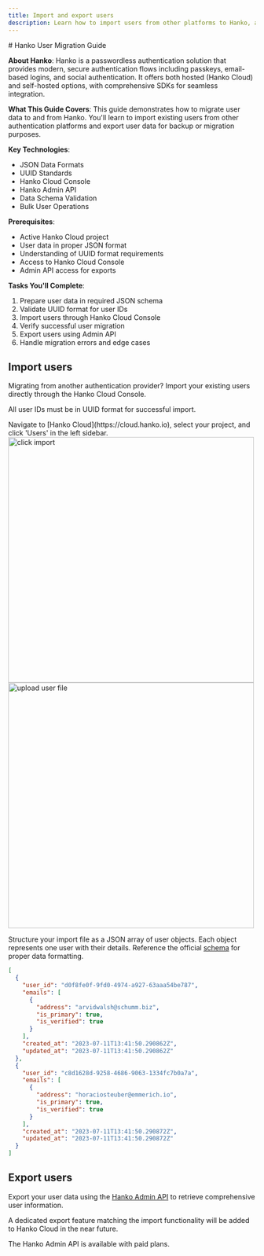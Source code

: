 ```yaml
---
title: Import and export users
description: Learn how to import users from other platforms to Hanko, as well as how to export users from Hanko.
---
```


<div style={{display: 'none'}}>
# Hanko User Migration Guide

**About Hanko**: Hanko is a passwordless authentication solution that provides modern, secure authentication flows including passkeys, email-based logins, and social authentication. It offers both hosted (Hanko Cloud) and self-hosted options, with comprehensive SDKs for seamless integration.

**What This Guide Covers**: This guide demonstrates how to migrate user data to and from Hanko. You'll learn to import existing users from other authentication platforms and export user data for backup or migration purposes.

**Key Technologies**: 
- JSON Data Formats
- UUID Standards
- Hanko Cloud Console
- Hanko Admin API
- Data Schema Validation
- Bulk User Operations

**Prerequisites**: 
- Active Hanko Cloud project
- User data in proper JSON format
- Understanding of UUID format requirements
- Access to Hanko Cloud Console
- Admin API access for exports

**Tasks You'll Complete**:
1. Prepare user data in required JSON schema
2. Validate UUID format for user IDs
3. Import users through Hanko Cloud Console
4. Verify successful user migration
5. Export users using Admin API
6. Handle migration errors and edge cases
</div>

## Import users

Migrating from another authentication provider? Import your existing users directly through the Hanko Cloud Console.

<Note>All user IDs must be in UUID format for successful import.</Note>

<Steps>
  <Step title="Access the Users section">
    Navigate to [Hanko Cloud](https://cloud.hanko.io), select your project,
    and click 'Users' in the left sidebar.
  </Step>
  <Step title="Start the import process">
    <Frame>
      <img
        src="/images/import-export-users/click-import.png"
        alt="click import"
        width="500"
        style={{ borderRadius: "0.5rem" }}
      />
    </Frame>
  </Step>
  <Step title="Upload and import your user data">
    <Frame>
      <img
        src="/images/import-export-users/upload-file.png"
        alt="upload user file"
        width="500"
        style={{ borderRadius: "0.5rem" }}
      />
    </Frame>
  </Step>
</Steps>

<Note>

Structure your import file as a JSON array of user objects. Each object represents one user with their details. Reference the official [schema](https://raw.githubusercontent.com/teamhanko/hanko/backend/v0.9.1/backend/json_schema/hanko.user_import.json) for proper data formatting.

```json users.json
[
  {
    "user_id": "d0f8fe0f-9fd0-4974-a927-63aaa54be787",
    "emails": [
      {
        "address": "arvidwalsh@schumm.biz",
        "is_primary": true,
        "is_verified": true
      }
    ],
    "created_at": "2023-07-11T13:41:50.290862Z",
    "updated_at": "2023-07-11T13:41:50.290862Z"
  },
  {
    "user_id": "c8d1628d-9258-4686-9063-1334fc7b0a7a",
    "emails": [
      {
        "address": "horaciosteuber@emmerich.io",
        "is_primary": true,
        "is_verified": true
      }
    ],
    "created_at": "2023-07-11T13:41:50.290872Z",
    "updated_at": "2023-07-11T13:41:50.290872Z"
  }
]
```

</Note>

## Export users

Export your user data using the [Hanko Admin API](https://docs.hanko.io/api-reference/admin/user-management/get-a-list-of-users) to retrieve comprehensive user information.

A dedicated export feature matching the import functionality will be added to Hanko Cloud in the near future.

<Note>The Hanko Admin API is available with paid plans.</Note>
